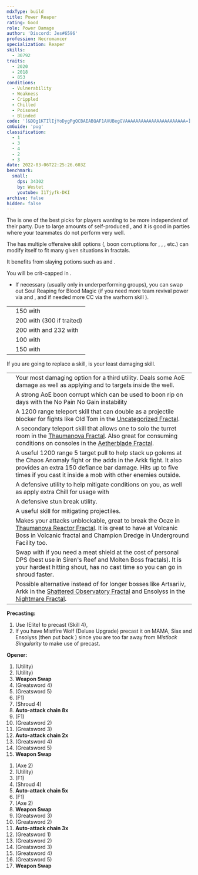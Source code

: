 ```yaml
---
mdxType: build
title: Power Reaper
rating: Good
role: Power Damage
author: 'Discord: Jes#6596'
profession: Necromancer
specialization: Reaper
skills:
  - 30792
traits:
  - 2020
  - 2018
  - 853
conditions:
  - Vulnerability
  - Weakness
  - Crippled
  - Chilled
  - Poisoned
  - Blinded
code: '[&DQg1KTIlIjYoDygPgQCBAEABQAF1AXUBegGVAAAAAAAAAAAAAAAAAAAAAAA=]'
cmGuide: 'pug'
classification:
  - 1
  - 3
  - 4
  - 2
  - 3
date: 2022-03-06T22:25:26.603Z
benchmark:
  small:
    dps: 34302
    by: Westet
    youtube: I1Tjyfk-DKI
archive: false
hidden: false
---
```


The <Specialization name="Reaper" text="Power Reaper"/> is one of the best picks for players wanting to be more independent of their party. Due to large amounts of self-produced <Condition name="Vulnerability"/>, <Boon name="Quickness"/> and <Boon name="Might"/> it is good in parties where your teammates do not perform very well.

The <Specialization name="Reaper" text="Power Reaper" /> has multiple offensive skill
options (<Control name="Pull" />, boon corruptions for <Instability name="No Pain, No Gain" />
, <Condition name="Blinded" />, <Condition name="Immobile" />, etc.) <Specialization name="Reaper" text="Power Reaper" /> can modify itself to fit many given situations in fractals.

It benefits from slaying potions such as <Item id="50082"/> and <Item name="Impact" type="Sigil"/>.

<Divider text="Equipment" />

<CharacterWithAr>
<Character title="162 Agony Resistance" gear='{\"profession\": \"Necromancer\",    \"weight\": \"Light\",    \"gear\": [      \"Berserker\",      \"Berserker\",      \"Berserker\",      \"Berserker\",      \"Berserker\",      \"Berserker\",      \"Berserker\",      \"Berserker\",      \"Berserker\",      \"Berserker\",      \"Berserker\",      \"Berserker\",      \"Berserker\",      \"Berserker\"    ],    \"attributes\": {      \"Health\": 19212,      \"Armor\": 2210,      \"Power\": 4060,      \"Precision\": 2304,      \"Toughness\": 1243,      \"Vitality\": 1000,      \"Ferocity\": 1406,      \"Condition Damage\": 500,      \"Expertise\": 0,      \"Concentration\": 243,      \"Healing Power\": 0,      \"Agony Resistance\": 162,      \"Condition Duration\": 0,      \"Boon Duration\": 0.162,      \"Critical Chance\": 0.870952380952381,      \"Critical Damage\": 2.4373333333333335,      \"Effective Power\": 25980.256646773483,      \"Power DPS\": 23709.360128168333,      \"Burning Damage\": 325.78125,      \"Burning Stacks\": 1.9,      \"Burning DPS\": 618.984375,      \"Bleeding Damage\": 81.25,      \"Bleeding Stacks\": 39.9,      \"Bleeding DPS\": 3241.875,      \"Poison Damage\": 99.21875,      \"Poison Stacks\": 2.7,      \"Poison DPS\": 267.890625,      \"Torment Damage\": 120,      \"Torment Stacks\": 3.9,      \"Torment DPS\": 468,      \"Confusion Damage\": 81.25,      \"Confusion Stacks\": 0,      \"Confusion DPS\": 0,      \"Damage\": 28306.110128168333,      \"Effective Health\": 53073150,      \"Survivability\": 26981.77427554652,      \"Effective Healing\": 390,      \"Healing\": 390    },    \"runeId\": 24836,    \"runeName\": \"Scholar\",    \"infusions\": [      37131, 37131, 37131, 37131, 37131, 37131, 37131,      37131, 37131, 37131, 37131, 37131, 37131, 37131,      37131, 37131, 37131, 37131    ],    \"weapons\": {      \"weapon1MainType\": \"Greatsword\",      \"weapon1MainSigil1\": \"force\",      \"weapon1MainSigil2\": \"impact\",      \"weapon2MainType\": \"Axe\",      \"weapon2MainSigil1\": \"force\",      \"weapon2OffType\": \"Warhorn\",      \"weapon2OffSigil\": \"impact\"    },    \"consumables\": {      \"foodId\": 91805,      \"utility\": \"superior-sharpening-stone\",      \"infusion\": \"Mighty +9 Agony Infusion\"    },    \"skills\": {      \"heal\": \"Signet of Vampirism\",      \"utility2\": \"Well of Suffering\",      \"utility3\": \"Signet of Spite\",      \"elite\": \"Lich Form\"    },    \"assumedBuffs\": [{\"id\": \"Might\", \"type\": \"Boon\"}, {\"id\": \"Fury\", \"type\": \"Boon\"}, {\"gw2id\": 1786, \"type\": \"Trait\"}, {\"gw2id\": 12497, \"type\": \"Skill\"}]}'>

You will be crit-capped in <Skill name="Reapers Shroud"/>.

</Character>
</CharacterWithAr>

<Divider text="Build" />

<Grid>
<GridItem sm="7">
<Traits traits1="Spite" traits1Selected="Spiteful Talisman, Awaken the Pain, Close to Death" traits2="Soul Reaping" traits2Selected="Unyielding Blast, Soul Barbs, Death Perception" traits3="Reaper" traits3Selected="Chilling Nova , Soul Eater, Reapers Onslaught"/>
<Card title="Situational Traits">

- If necessary (usually only in underperforming groups), you can swap out Soul Reaping for Blood Magic (if you need more team revival power via <Trait name="Ritual of Life" /> and <Trait name="Transfusion" />, and if needed more CC via the warhorn skill <Trait name="Banshees Wail" />).

</Card>

<Card title="Defiance Bar Damage">

|                                                                        |                                                                            |
| ---------------------------------------------------------------------- | -------------------------------------------------------------------------- |
| <Skill name="Grasping Darkness" size="big" disableText/>               | 150 with <Control name="Pull"/>                                            |
| <Skill name="Wail of Doom" size="big" disableText/>                    | 200 with <Control name="Daze"/> (300 if traited)                           |
| <Skill name="Charge" profession="necromancer" size="big" disableText/> | 200 with <Control name="Knockdown"/> and 232 with <Control name="Launch"/> |
| <Skill name="Terrify" size="big" disableText/>                         | 100 with <Condition name="Fear"/>                                          |
| <Skill name="Executioners Scythe" size="big" disableText/>             | 150 with <Control name="Stun"/>                                            |

</Card>

</GridItem>

<GridItem sm="5">
<Card title="Situational Skills">

<Warning>
  If you are going to replace a skill, <Skill name="Well of Darkness" /> is your
  least damaging skill.
</Warning>

|                                                               |                                                                                                                                                                                                                                                      |
| ------------------------------------------------------------- | ---------------------------------------------------------------------------------------------------------------------------------------------------------------------------------------------------------------------------------------------------- |
| <Skill name="Well of Darkness" size="big" disableText/>       | Your most damaging option for a third utility. Deals some AoE damage as well as applying <Condition name="Blinded" text="Blind"/> and <Condition name="Chilled" text="Chill"/> to targets inside the well.                                           |
| <Skill name="Well of Corruption" size="big" disableText/>     | A strong AoE boon corrupt which can be used to boon rip on days with the No Pain No Gain instability                                                                                                                                                 |
| <Skill name="Summon flesh Wurm" size="big" disableText/>      | A 1200 range teleport skill that can double as a projectile blocker for fights like Old Tom in the [Uncategorized Fractal](/fractals/uncategorized).                                                                                                 |
| <Skill name="Spectral Walk " size="big" disableText/>         | A secondary teleport skill that allows one to solo the turret room in the [Thaumanova Fractal](/fractals/thaumanova-reactor). Also great for consuming conditions on consoles in the [Aetherblade Fractal](/fractals/aetherblade).                   |
| <Skill name="Spectral Grasp" size="big" disableText/>         | A useful 1200 range 5 target pull to help stack up golems at the Chaos Anomaly fight or the adds in the Arkk fight. It also provides an extra 150 defiance bar damage. Hits up to five times if you cast it inside a mob with other enemies outside. |
| <Skill name="Suffer" size="big" disableText/>                 | A defensive utility to help mitigate conditions on you, as well as apply extra Chill for usage with <Trait name="Cold Shoulder"/>                                                                                                                    |
| <Skill name="You are all Weaklings" size="big" disableText/>  | A defensive stun break utility.                                                                                                                                                                                                                      |
| <Skill name="Corrosive Poison Cloud" size="big" disableText/> | A useful skill for mitigating projectiles.                                                                                                                                                                                                           |
| <Skill name="Nothing Can Save You" size="big" disableText/>   | Makes your attacks unblockable, great to break the Ooze in [Thaumanova Reactor Fractal](/fractals/thaumanova-reactor). It is great to have at Volcanic Boss in Volcanic fractal and Champion Dredge in Underground Facility too.                     |
| <Skill name="Rise!" size="big" disableText/>                  | Swap with <Skill name="Well of Darkness"/> if you need a meat shield at the cost of personal DPS (best use in Siren's Reef and Molten Boss fractals). It is your hardest hitting shout, has no cast time so you can go in shroud faster.             |
| <Skill name="Summon Shadow Fiend" size="big" disableText/>    | Possible alternative instead of <Skill name="Well of Darkness"/> for longer bosses like Artsariiv, Arkk in the [Shattered Observatory Fractal](/fractals/shattered-observatory) and Ensolyss in the [Nightmare Fractal](/fractals/nightmare).        |

</Card>
</GridItem>
</Grid>

<Divider text="Details" />

<Grid>
<GridItem sm="7">
<Card title="Rotation">

**Precasting:**

1. Use <Skill name="Lich Form"/> (Elite) to precast <Skill id="10636"/> (Skill 4),
2. If you have Mistfire Wolf (Deluxe Upgrade) precast it on MAMA, Siax and Ensolyss (then put back <Skill name="Lich Form"/>) since you are too far away from _Mistlock Singularity_ to make use of <Skill name="Lich Form" disableText/> precast.

**Opener:**

1. <Skill name="Well of Darkness" /> (Utility)
2. <Skill name="Well of Suffering" /> (Utility)
3. **Weapon Swap**
4. <Skill name="Nightfall" /> (Greatsword 4)
5. <Skill name="Grasping Darkness" /> (Greatsword 5)
6. <Skill name="Reapers Shroud" /> (F1)
7. <Skill name="Soul Spiral" /> (Shroud 4)
8. **Auto-attack chain 8x**
9. <Skill name="Exit Reapers Shroud" /> (F1)
10. <Skill name="Gravedigger" /> (Greatsword 2)
11. <Skill name="Death Spiral" /> (Greatsword 3)
12. **Auto-attack chain 2x**
13. <Skill name="Nightfall" /> (Greatsword 4)
14. <Skill name="Grasping Darkness" /> (Greatsword 5)
15. **Weapon Swap**

</Card>
</GridItem>

<GridItem sm="5">
<Card title="Rotation: Loop">

1. <Skill name="Ghastly Claws" /> (Axe 2)
2. <Skill name="Well of Suffering" /> (Utility)
3. <Skill name="Reapers Shroud" /> (F1)
4. <Skill name="Soul Spiral" /> (Shroud 4)
5. **Auto-attack chain 5x**
6. <Skill name="Exit Reapers Shroud" /> (F1)
7. <Skill name="Ghastly Claws" /> (Axe 2)
8. **Weapon Swap**
9. <Skill name="Death Spiral" /> (Greatsword 3)
10. <Skill name="Gravedigger" /> (Greatsword 2)
11. **Auto-attack chain 3x**
12. <Skill name="Dusk Strike" /> (Greatsword 1)
13. <Skill name="Gravedigger" /> (Greatsword 2)
14. <Skill name="Death Spiral" /> (Greatsword 3)
15. <Skill name="Nightfall" /> (Greatsword 4)
16. <Skill name="Grasping Darkness" /> (Greatsword 5)
17. **Weapon Swap**

</Card>
</GridItem>

</Grid>
